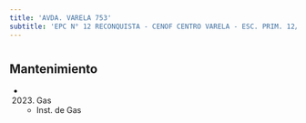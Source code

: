```yaml
---
title: 'AVDA. VARELA 753'
subtitle: 'EPC N° 12 RECONQUISTA - CENOF CENTRO VARELA - ESC. PRIM. 12/11°'
---
```


#


## Mantenimiento

*  (2023) Gas 
    + Inst. de Gas



